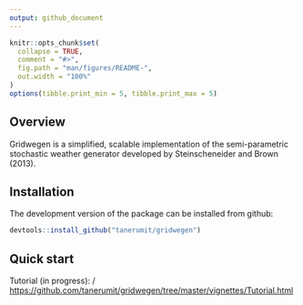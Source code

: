 ```yaml
---
output: github_document
---
```


<!-- README.md is generated from README.Rmd. Please edit that file -->

```r
knitr::opts_chunk$set(
  collapse = TRUE,
  comment = "#>",
  fig.path = "man/figures/README-",
  out.width = "100%"
)
options(tibble.print_min = 5, tibble.print_max = 5)
```

## Overview

Gridwegen is a simplified, scalable implementation of the semi-parametric stochastic weather generator developed by Steinscheneider and Brown (2013).

## Installation

The development version of the package can be installed from github:

```r
devtools::install_github("tanerumit/gridwegen")
```

## Quick start

Tutorial (in progress): /
[https://github.com/tanerumit/gridwegen/tree/master/vignettes/Tutorial.html](https://htmlpreview.github.io/?https://github.com/tanerumit/gridwegen/blob/master/vignettes/Tutorial.html)


